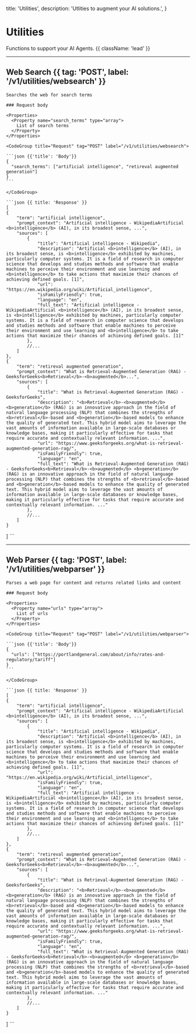   title: 'Utilities',
  description:
    'Utlities to augment your AI solutions.',
}

# Utilities

Functions to support your AI Agents. {{ className: 'lead' }}

---

## Web Search {{ tag: 'POST', label: '/v1/utilities/websearch' }}

<Row>
  <Col>

    Searches the web for search terms

    ### Request body

    <Properties>
      <Property name="search_terms" type="array">
        List of search terms
      </Property>
    </Properties>

  </Col>
  <Col sticky>

    <CodeGroup title="Request" tag="POST" label="/v1/utilities/websearch">

    ```json {{'title': 'Body'}}
    {
      "search_terms": ["artificial intelligence", "retireval augmented generation"]
    }
    ```

    </CodeGroup>

    ```json {{ title: 'Response' }}
    [
    {
        "term": "artificial intelligence",
        "prompt_context": "Artificial intelligence - WikipediaArtificial <b>intelligence</b> (AI), in its broadest sense, ...",
        "sources": [
            {
                "title": "Artificial intelligence - Wikipedia",
                "description": "Artificial <b>intelligence</b> (AI), in its broadest sense, is <b>intelligence</b> exhibited by machines, particularly computer systems. It is a field of research in computer science that develops and studies methods and software that enable machines to perceive their environment and use learning and <b>intelligence</b> to take actions that maximize their chances of achieving defined goals. [1]",
                "url": "https://en.wikipedia.org/wiki/Artificial_intelligence",
                "isFamilyFriendly": true,
                "language": "en",
                "full_text": "Artificial intelligence - WikipediaArtificial <b>intelligence</b> (AI), in its broadest sense, is <b>intelligence</b> exhibited by machines, particularly computer systems. It is a field of research in computer science that develops and studies methods and software that enable machines to perceive their environment and use learning and <b>intelligence</b> to take actions that maximize their chances of achieving defined goals. [1]"
            },
            //...
        ]
    },
    {
        "term": "retireval augmented generation",
        "prompt_context": "What is Retrieval-Augmented Generation (RAG) - GeeksforGeeks<b>Retrieval</b>-<b>augmented</b>...",
        "sources": [
            {
                "title": "What is Retrieval-Augmented Generation (RAG) - GeeksforGeeks",
                "description": "<b>Retrieval</b>-<b>augmented</b> <b>generation</b> (RAG) is an innovative approach in the field of natural language processing (NLP) that combines the strengths of <b>retrieval</b>-based and <b>generation</b>-based models to enhance the quality of generated text. This hybrid model aims to leverage the vast amounts of information available in large-scale databases or knowledge bases, making it particularly effective for tasks that require accurate and contextually relevant information. ...",
                "url": "https://www.geeksforgeeks.org/what-is-retrieval-augmented-generation-rag/",
                "isFamilyFriendly": true,
                "language": "en",
                "full_text": "What is Retrieval-Augmented Generation (RAG) - GeeksforGeeks<b>Retrieval</b>-<b>augmented</b> <b>generation</b> (RAG) is an innovative approach in the field of natural language processing (NLP) that combines the strengths of <b>retrieval</b>-based and <b>generation</b>-based models to enhance the quality of generated text. This hybrid model aims to leverage the vast amounts of information available in large-scale databases or knowledge bases, making it particularly effective for tasks that require accurate and contextually relevant information. ..."
            },
            //...
        ]
    }
]
    ```

  </Col>
</Row>

---

## Web Parser {{ tag: 'POST', label: '/v1/utilities/webparser' }}

<Row>
  <Col>

    Parses a web page for content and returns related links and content

    ### Request body

    <Properties>
      <Property name="urls" type="array">
        List of urls
      </Property>
    </Properties>

  </Col>
  <Col sticky>

    <CodeGroup title="Request" tag="POST" label="/v1/utilities/webparser">

    ```json {{'title': 'Body'}}
    {
      "urls": ["https://portlandgeneral.com/about/info/rates-and-regulatory/tariff"]
    }
    ```

    </CodeGroup>

    ```json {{ title: 'Response' }}
    [
    {
        "term": "artificial intelligence",
        "prompt_context": "Artificial intelligence - WikipediaArtificial <b>intelligence</b> (AI), in its broadest sense, ...",
        "sources": [
            {
                "title": "Artificial intelligence - Wikipedia",
                "description": "Artificial <b>intelligence</b> (AI), in its broadest sense, is <b>intelligence</b> exhibited by machines, particularly computer systems. It is a field of research in computer science that develops and studies methods and software that enable machines to perceive their environment and use learning and <b>intelligence</b> to take actions that maximize their chances of achieving defined goals. [1]",
                "url": "https://en.wikipedia.org/wiki/Artificial_intelligence",
                "isFamilyFriendly": true,
                "language": "en",
                "full_text": "Artificial intelligence - WikipediaArtificial <b>intelligence</b> (AI), in its broadest sense, is <b>intelligence</b> exhibited by machines, particularly computer systems. It is a field of research in computer science that develops and studies methods and software that enable machines to perceive their environment and use learning and <b>intelligence</b> to take actions that maximize their chances of achieving defined goals. [1]"
            },
            //...
        ]
    },
    {
        "term": "retireval augmented generation",
        "prompt_context": "What is Retrieval-Augmented Generation (RAG) - GeeksforGeeks<b>Retrieval</b>-<b>augmented</b>...",
        "sources": [
            {
                "title": "What is Retrieval-Augmented Generation (RAG) - GeeksforGeeks",
                "description": "<b>Retrieval</b>-<b>augmented</b> <b>generation</b> (RAG) is an innovative approach in the field of natural language processing (NLP) that combines the strengths of <b>retrieval</b>-based and <b>generation</b>-based models to enhance the quality of generated text. This hybrid model aims to leverage the vast amounts of information available in large-scale databases or knowledge bases, making it particularly effective for tasks that require accurate and contextually relevant information. ...",
                "url": "https://www.geeksforgeeks.org/what-is-retrieval-augmented-generation-rag/",
                "isFamilyFriendly": true,
                "language": "en",
                "full_text": "What is Retrieval-Augmented Generation (RAG) - GeeksforGeeks<b>Retrieval</b>-<b>augmented</b> <b>generation</b> (RAG) is an innovative approach in the field of natural language processing (NLP) that combines the strengths of <b>retrieval</b>-based and <b>generation</b>-based models to enhance the quality of generated text. This hybrid model aims to leverage the vast amounts of information available in large-scale databases or knowledge bases, making it particularly effective for tasks that require accurate and contextually relevant information. ..."
            },
            //...
        ]
    }
]
    ```

  </Col>
</Row>

